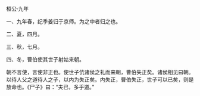 

桓公·九年

一、九年春，纪季姜归于京师。为之中者归之也。

二、夏，四月。

三、秋，七月。

四、冬，曹伯使其世子射姑来朝。

朝不言使，言使非正也。使世子伉诸侯之礼而来朝，曹伯失正矣。诸侯相见曰朝。以待人父之道待人之子，以内为失正矣。内失正，曹伯失正，世子可以已矣，则是放命也。《尸子》曰：“夫已，多乎道。”

